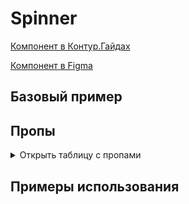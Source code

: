 
<Meta of={SpinnerStories} />

# Spinner

[Компонент в Контур.Гайдах](https://guides.kontur.ru/components/progress-indicators/spinner/)

[Компонент в Figma](https://www.figma.com/file/87ScqxPzJpF9DcVBNYWOjM/%E2%9A%A1-Kontur-UI-Modern-Layout?node-id=396%3A15631)

<Description />

## Базовый пример

<Primary />

## Пропы

<details>
  <summary>Открыть таблицу с пропами</summary>
  <Controls />
</details>

## Примеры использования

<Stories title="" includePrimary={false} />
